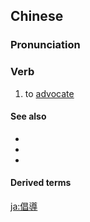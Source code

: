 {{also|倡导}}
==Chinese==
{{zh-forms|s=倡导}}

===Pronunciation===
{{zh-pron
|m=chàngdǎo
|c=coeng3 dou6
|mn=qz:chhiòng-tō͘/tw,xm:chhiòng-tō/zz:chhiàng-tō
|cat=v
}}

===Verb===
{{zh-verb}}

# to [[advocate]]

====See also====
* {{zh-l|鼓吹}}
* {{zh-l|提倡}}
* {{zh-l|主張|tr=﻿﻿zhǔzhāng}}

====Derived terms====
{{zh-der|倡導團體}}

[[ja:倡導]]